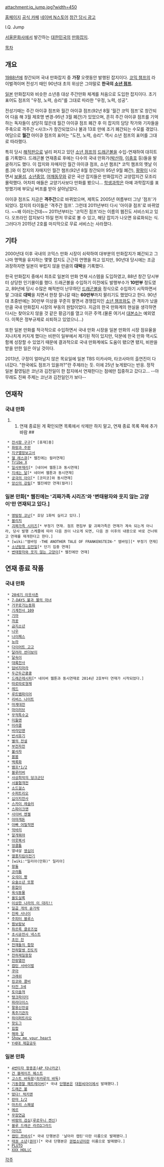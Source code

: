 attachment:iq_jump.jpg?width=450

[http://jumps.co.kr/category/zinewinkjump.php?cate=zinejump 홈페이지]
[http://cafe.naver.com/bwiqjump 공식 카페]
[http://nstore.naver.com/search/search.nhn?t=all&fs=comic&q=%EC%BD%94%EB%AF%B9%EC%A7%84+%EC%A0%90%ED%94%84 네이버 N스토어]
[http://www.youtube.com/watch?v=5DtXcYgrJ_I 창간 당시 광고]

I.Q. Jump

[[서울문화사]]에서 발간하는 [[대한민국]]의 [[만화잡지]].

[[목차]]

== 개요 ==
[[1988년]]에 창간되어 국내 만화잡지 중 '''가장''' 오랫동안 발행된 잡지이다. [[코믹 챔프]]의 라이벌격이며 전성기 때인 90년대 초의 위상은 그야말로 '''한국의 [[소년 점프]]'''.

[[일본]] 만화잡지와 비슷한 소년층 대상 주간만화 체계를 처음으로 도입한 잡지이다. 초기 표어도 점프의 "우정, 노력, 승리"를 그대로 따라한 "우정, 노력, 성공". 

전성기때는 주간 아이큐 점프와 월간 아이큐 점프(92년 8월 '월간 코믹 점프'로 창간되어 다음 해 3월 제호명 변경-95년 3월 폐간)가 있었으며, 흔히 주간 아이큐 점프를 기억하는 독자들이 상당히 많은데 월간 아이큐 점프 폐간 후 이 잡지의 담당 작가와 기자들을 주축으로 격주간 <샤크>가 창간되었으나 불과 13호 만에 조기 폐간되는 수모를 겪었다. 여담으로 '''월간''' 아이큐 점프의 표어는 "도전, 노력, 승리". 역시 소년 점프의 표어를 그대로 따라했다.

특히 당시 [[해적판]]으로 널리 퍼지고 있던 [[소년 점프]]의 [[드래곤볼]]을 수입-연재하여 대히트를 기록했다. 드래곤볼 연재종료 후에는 다수의 국내 만화가([[박산하]], [[이충호]] 등)들을 발굴하기도 했다. 이 잡지와 자매지인 월간 아이큐 점프,  소년 챔프[* 코믹 챔프의 옛날 이름.]와 이 잡지의 자매지인 월간 챔프(92년 8월 창간되어 95년 9월 폐간), [[팡팡]]이  나오면서 [[보물섬]], [[소년중앙]], [[어깨동무]]와 같은 국산 잡지들은 만화잡지건 교양잡지건 모조리 몰락했다. 어차피 애들은 교양기사보다 만화를 봤으니... [[학생과학]]은 아예 과학잡지를 표방했기에 부모님 버프를 받아 살아남았다.

아이큐 점프도 지금은 '''격주간'''으로 바뀌었으며, 제목도 2005년 여름부터 그냥 '점프'가 되었다. 잡지의 타이틀은 '격주간 점프'. 그런데 2011년부터 다시 '아이큐 점프'로 바뀌었다. ~~왜 이러는건데~~ 2011년부터는 '코믹진 점프'라는 이름의 웹진도 서비스되고 있다. 오프라인 잡지보다 15일 먼저 무료로 볼 수 있고, 해당 잡지가 나오면 유료화되는 식. 그러다가 2015년 2호를 마지막으로 무료 서비스는 사라졌다.

== 기타 ==
2000년대 이후 국내의 코믹스 만화 시장이 쇠락하여 대부분의 만화잡지가 폐간되고 그나마 명맥을 유지하는 몇몇 잡지도 근근히 연명을 하고 있지만, 90년대 당시에는 조금 과장하자면 일본이 부럽지 않을 만큼의 '''대박'''을 기록했다.

한국 만화잡지 중에서 최초로 일본의 만화 연재 시스템을 도입하였고, 88년 창간 당시부터 상당한 인기몰이를 했다. 드래곤볼을 수입하기 이전에도 발행부수가 '''10만부''' 정도였고, 89년에 당시 수많은 해적판이 난무하던 [[드래곤볼]]을 정식으로 수입하기 시작하면서 말 그대로 '''대박'''을 치면서 한창 잘나갈 때는 '''60만부'''까지 팔리기도 했었다고 한다. 90년대 초중반에는 30만부 이상을 꾸준히 팔면서 경쟁잡지인 [[소년 챔프]]와도 큰 격차가 났을 만큼 국내 만화잡지 시장의 부동의 원탑이었다. 지금의 한국 만화계의 현실을 생각하면 다시는 찾아오지 않을 것 같은 황금기를 열고 이끈 주역.(물론 여기서 [[대본소]]는 예외였다. 이쪽은 정부규제로 쇠퇴하고 있었으니...)

또한 일본 만화를 적극적으로 수입하면서 국내 만화 시장을 일본 만화의 시장 점유율을 지나치게 커지게 했다는 비판이 일부에서 제기된 적이 있지만, 덕분에 한국 만화 역시도 함께 성장할 수 있었기 때문에 결과적으로 국내 만화계에도 도움이 됐으면 됐지, 비판을 받을 만한 일은 아닐 것이다.

2013년, 구정이 얼마남지 않은 목요일에 일본 TBS 이카사마, 타코사마의 출연진이 다녀갔다. "한국에도 점프가 있을까?"란 주제라는 듯. 이에 25년 늦게왔다는 반응. 정작 일본 촬영팀은 코난과 김전일이 한 잡지에서 연재한다는 점에만 집중하고 갔다고... --아무래도 진짜 주제는 코난과 김전일인가 보다--

== 연재작 ==
=== 국내 만화 ===
## 연재 종료된 게 확인되면 목록에서 삭제만 하지 말고, 연재 종료 목록 쪽에 추가바람 ##
  * [[전서왕 구구]][* [휴재]중]
  * [[화랑과 주판]] 
  * [[지구멸망보고서]]
  * [[헬 레스큐]][* 웹진에는 컬러연재]
  * [[Tribe X]]
  * [[일사부재리]][* [네이버 웹툰]과 동시연재]
  * [[지새는 달]][* 네이버 웹툰과 동시연재]
  * [[궁극의 아이]][* [코미코]와 동시연재]
  * [[앙신의 강림]][* 웹진에만 연재(컬러)]

=== 일본 만화[* 웹진에는 '괴짜가족 시리즈'와 '변태왕자와 웃지 않는 고양이'만 연재되고 있다.] ===
  * [[명탐정 코난]][* 호당 1화씩 실리고 있다.]
  * [[블리치]]
  * [[괴짜가족|괴짜가족 시리즈]][* 부정기 연재. 점프 편집부 왈 괴짜가족은 연재가 계속 되는게 아니라, 당사 발행 스케줄에 따라 다음 권이 나오게 되면, 다음 권 이후의 내용으로 바로 건너뛰고 연재를 재개한다고 한다.]
  * [wiki:"엠바밍 -THE ANOTHER TALE OF FRANKENSTEIN-" 엠바밍][* 부정기 연재]
  * [[소년탐정 김전일]][* 단기 집중 연재]
  * [[변태왕자와 웃지 않는 고양이]][* 웹진에만 연재]

== 연재 종료 작품 ==
=== 국내 만화 ===
  * [[20세기 이웃사촌]]
  * [[7-DAYS 불과 물의 마녀]]
  * [[거꾸로가는동화]]
  * [[기계전사 109]]
  * [[기마]]
  * [[까꿍]]
  * [[금지소년]]
  * [[나우]]
  * [[나이페스]]
  * [[뉴라]]
  * [[다이어트 고고]]
  * [[달려라 썬더보이]]
  * [[달숙이]]
  * [[대륙전사]]
  * [[덤비지마라]]
  * [[두근두근쿵쿵]]
  * [[드래곤레시피]][* 네이버 웹툰과 동시연재로 2014년 2호부터 연재가 시작되었다.] 
  * [[따로따로형제]]
  * [[레드]]
  * [[루트뱀파이어]]
  * [[리버스 나이트]]
  * [[마계대전]]
  * [[마이러브]]
  * [[무적특수교]]
  * [[미들맨]]
  * [[미라클]]
  * [[바라던맨]]
  * [[반서유기]]
  * [[별의 전설]]
  * [[부전자전]] 
  * [[불사자]]
  * [[붐붐]]
  * [[백록화]]
  * [[뱀프*1/2]]
  * [[블루러버]]
  * [[사상최악의 덩크군단]]
  * [[서울협객전]]
  * [[소드걸스]]
  * [[수퍼트리오]]
  * [[십이지전사]]
  * [[스카이 레슬러]]
  * [[스파이크맨]]
  * [[사이버 엔젤]]
  * [[아마게돈]]
  * [[아빠 어릴적엔]]
  * [[악바리]]
  * [[알게뭐야]]
  * [[아웃복서]]
  * [[엉클톱]]
  * 열네살 [[영심이]]
  * [[열풍지킴이전기]]
  * [wiki:"일리아(만화)" 일리아]
  * [[왕돌]]
  * [[코라톰]]
  * [[오석이 짱]]
  * [[요술소년 또몽]]
  * [[용잡이]]
  * [[육식동물]]
  * [[율도실록]]
  * [[이상한 나라의 이 대리!!]]
  * [[일곱 개의 숟가락]] 
  * [[진짜 사나이]]
  * [[주피터 블루스]]
  * [[짬보람보]]
  * [[촤르륵 클로즈업]]
  * [[초시공전사 넥스트]]
  * [[초인 진]]
  * [[천재들의 합창]]
  * [[천하말썽 진도치]]
  * [[천하제일왕창]]
  * [[천랑열전]]
  * [[캡틴 서바이벌]]
  * [[쿠아]]
  * [[크래쉬]]
  * [[킹코와 콜비]]
  * [[타잔 3세]]
  * [[토이솔져]]
  * [[탱크파이터]]
  * [[파라다이스]]
  * [[팔용신전설]]
  * [[폭주기관차]]
  * [[하이퍼트리오]]
  * [[핫도그]]
  * [[힙합]]
  * [[해와 달]]
  * [[Show me your heart]]
  * [[Y세대 제갈공두]] 

=== 일본 만화 ===
  * [[4번타자 왕종훈|4번타자 왕종훈(4P 타나카군)]]
  * [[건 블레이즈 웨스트]]
  * [[고스트 바둑왕]]([[히카루의 바둑]])
  * [[기동경찰 패트레이버]][* 국내 [[단행본]]은 [[대원씨아이]]에서 발매했다.]
  * [[드래곤 볼]]
  * [[떴다! 럭키맨]]
  * [[란마 1/2]]
  * [[마츠리 스페셜]]
  * [[메르]]
  * [[무장연금]]
  * [[바람의 검심]]([[루로우니 켄신]])
  * [[블루 드래곤|블루 드래곤 라르Ω그라드]]
  * [[아이즈]]
  * [[캡틴 쯔바사]][* 국내 단행본은 '날아라 캡틴'이란 이름으로 발매됐다.]
  * [[권아|태권 소년]]([[권아]])[* 국내 단행본은 [[권법소년]]이란 이름으로 발매됐다.]
  * [[PLUTO]]
  * [[XXX HOLiC]]

[[각주]]

